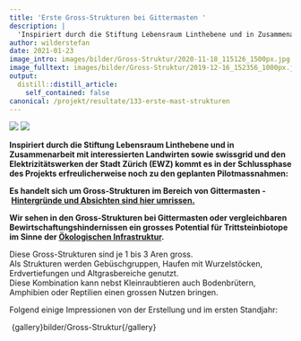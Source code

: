 ```yaml
---
title: 'Erste Gross-Strukturen bei Gittermasten '
description: |
  'Inspiriert durch die Stiftung Lebensraum Linthebene und in Zusammenarbeit mit interessierten Landwirten sowie swissgrid und den Elektrizitätswerken der Stadt Zürich (EWZ) kommt es in der Schlussphase des Projekts erfreulicherweise noch zu den geplanten Pilotmassnahmen: Es handelt sich um Gross-Strukturen im Bereich von Gittermasten - Hintergründe und Absichten sind hier umrissen. Wir sehen in den Gross-Strukturen bei Gittermasten oder vergleichbaren Bewirtschaftungshindernissen ein grosses Potential für Trittsteinbiotope im Sinne der Ökologischen Infrastruktur.  Folgend einige Impressionen: '
author: wilderstefan
date: 2021-01-23
image_intro: images/bilder/Gross-Struktur/2020-11-18_115126_1500px.jpg
image_fulltext: images/bilder/Gross-Struktur/2019-12-16_152356_1000px.jpg
output:
  distill::distill_article:
    self_contained: false
canonical: /projekt/resultate/133-erste-mast-strukturen
---
```


![](images/bilder/Gross-Struktur/2020-11-18_115126_1500px.jpg) <!--image_intro-->
![](images/bilder/Gross-Struktur/2019-12-16_152356_1000px.jpg) <!--image_fulltext-->

**Inspiriert durch die Stiftung Lebensraum Linthebene und in
Zusammenarbeit mit interessierten Landwirten sowie swissgrid und den
Elektrizitätswerken der Stadt Zürich (EWZ) kommt es in der Schlussphase
des Projekts erfreulicherweise noch zu den geplanten Pilotmassnahmen:**

**Es handelt sich um Gross-Strukturen im Bereich von
Gittermasten - [Hintergründe und Absichten sind hier
umrissen.](projekt/massnahmen/132-gross-struktur)**

**Wir sehen in den Gross-Strukturen bei Gittermasten oder vergleichbaren
Bewirtschaftungshindernissen ein grosses Potential für Trittsteinbiotope
im Sinne der [Ökologischen
Infrastruktur](https://www.oekologische-infrastruktur.ch/). **

Diese Gross-Strukturen sind je 1 bis 3 Aren gross.   
Als Strukturen werden Gebüschgruppen, Haufen mit Wurzelstöcken,
Erdvertiefungen und Altgrasbereiche genutzt.  
Diese Kombination kann nebst Kleinraubtieren auch Bodenbrütern,
Amphibien oder Reptilien einen grossen Nutzen bringen.  

Folgend einige Impressionen von der Erstellung und im ersten Standjahr: 

 {gallery}bilder/Gross-Struktur{/gallery}

<!--http://wieselundco.ch/projekt/resultate/133-erste-mast-strukturen-->

